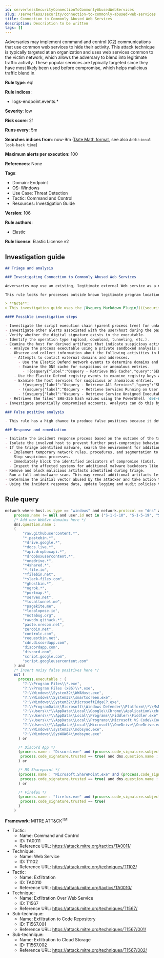 ```yaml
---
id: serverlessSecurityConnectionToCommonlyAbusedWebServices
slug: /serverless/security/connection-to-commonly-abused-web-services
title: Connection to Commonly Abused Web Services
description: Description to be written
tags: []
---
```


<div id="connection-to-commonly-abused-web-services"></div>

Adversaries may implement command and control (C2) communications that use common web services to hide their activity. This attack technique is typically targeted at an organization and uses web services common to the victim network, which allows the adversary to blend into legitimate traffic activity. These popular services are typically targeted since they have most likely been used before compromise, which helps malicious traffic blend in.

**Rule type**: eql

**Rule indices**:

* logs-endpoint.events.*

**Severity**: low

**Risk score**: 21

**Runs every**: 5m

**Searches indices from**: now-9m ([Date Math format](((ref))/common-options.html#date-math), see also <DocLink id="serverlessSecurityRulesUiCreate" section="set-the-rules-schedule">`Additional look-back time`</DocLink>)

**Maximum alerts per execution**: 100

**References**: None

**Tags**:

* Domain: Endpoint
* OS: Windows
* Use Case: Threat Detection
* Tactic: Command and Control
* Resources: Investigation Guide

**Version**: 106

**Rule authors**:

* Elastic

**Rule license**: Elastic License v2

## Investigation guide

```markdown
## Triage and analysis

### Investigating Connection to Commonly Abused Web Services

Adversaries may use an existing, legitimate external Web service as a means for relaying data to/from a compromised system. Popular websites and social media acting as a mechanism for C2 may give a significant amount of cover due to the likelihood that hosts within a network are already communicating with them prior to a compromise.

This rule looks for processes outside known legitimate program locations communicating with a list of services that can be abused for exfiltration or command and control.

> **Note**:
> This investigation guide uses the [Osquery Markdown Plugin](((security-guide))/invest-guide-run-osquery.html) introduced in Elastic Stack version 8.5.0. Older Elastic Stack versions will display unrendered Markdown in this guide.

#### Possible investigation steps

- Investigate the script execution chain (parent process tree) for unknown processes. Examine their executable files for prevalence, whether they are located in expected locations, and if they are signed with valid digital signatures.
- Investigate other alerts associated with the user/host during the past 48 hours.
- Verify whether the digital signature exists in the executable.
- Identify the operation type (upload, download, tunneling, etc.).
- Examine the host for derived artifacts that indicate suspicious activities:
  - Analyze the process executable using a private sandboxed analysis system.
  - Observe and collect information about the following activities in both the sandbox and the alert subject host:
    - Attempts to contact external domains and addresses.
      - Use the Elastic Defend network events to determine domains and addresses contacted by the subject process by filtering by the process' `process.entity_id`.
      - Examine the DNS cache for suspicious or anomalous entries.
        - !{osquery{"label":"Osquery - Retrieve DNS Cache","query":"SELECT * FROM dns_cache"}}
    - Use the Elastic Defend registry events to examine registry keys accessed, modified, or created by the related processes in the process tree.
    - Examine the host services for suspicious or anomalous entries.
      - !{osquery{"label":"Osquery - Retrieve All Services","query":"SELECT description, display_name, name, path, pid, service_type, start_type, status, user_account FROM services"}}
      - !{osquery{"label":"Osquery - Retrieve Services Running on User Accounts","query":"SELECT description, display_name, name, path, pid, service_type, start_type, status, user_account FROM services WHERE\nNOT (user_account LIKE '%LocalSystem' OR user_account LIKE '%LocalService' OR user_account LIKE '%NetworkService' OR\nuser_account == null)\n"}}
      - !{osquery{"label":"Osquery - Retrieve Service Unsigned Executables with Virustotal Link","query":"SELECT concat('https://www.virustotal.com/gui/file/', sha1) AS VtLink, name, description, start_type, status, pid,\nservices.path FROM services JOIN authenticode ON services.path = authenticode.path OR services.module_path =\nauthenticode.path JOIN hash ON services.path = hash.path WHERE authenticode.result != 'trusted'\n"}}
  - Retrieve the files' SHA-256 hash values using the PowerShell `Get-FileHash` cmdlet and search for the existence and reputation of the hashes in resources like VirusTotal, Hybrid-Analysis, CISCO Talos, Any.run, etc.
- Investigate potentially compromised accounts. Analysts can do this by searching for login events (for example, 4624) to the target host after the registry modification.

### False positive analysis

- This rule has a high chance to produce false positives because it detects communication with legitimate services. Noisy false positives can be added as exceptions.

### Response and remediation

- Initiate the incident response process based on the outcome of the triage.
- Isolate the involved host to prevent further post-compromise behavior.
- If the triage identified malware, search the environment for additional compromised hosts.
  - Implement temporary network rules, procedures, and segmentation to contain the malware.
  - Stop suspicious processes.
  - Immediately block the identified indicators of compromise (IoCs).
  - Inspect the affected systems for additional malware backdoors like reverse shells, reverse proxies, or droppers that attackers could use to reinfect the system.
- Remove and block malicious artifacts identified during triage.
- Run a full antimalware scan. This may reveal additional artifacts left in the system, persistence mechanisms, and malware components.
- Determine the initial vector abused by the attacker and take action to prevent reinfection through the same vector.
- Using the incident response data, update logging and audit policies to improve the mean time to detect (MTTD) and the mean time to respond (MTTR).

```

## Rule query

```js
network where host.os.type == "windows" and network.protocol == "dns" and
    process.name != null and user.id not in ("S-1-5-18", "S-1-5-19", "S-1-5-20") and
    /* Add new WebSvc domains here */
    dns.question.name :
    (
        "raw.githubusercontent.*",
        "*.pastebin.*",
        "*drive.google.*",
        "*docs.live.*",
        "*api.dropboxapi.*",
        "*dropboxusercontent.*",
        "*onedrive.*",
        "*4shared.*",
        "*.file.io",
        "*filebin.net",
        "*slack-files.com",
        "*ghostbin.*",
        "*ngrok.*",
        "*portmap.*",
        "*serveo.net",
        "*localtunnel.me",
        "*pagekite.me",
        "*localxpose.io",
        "*notabug.org",
        "rawcdn.githack.*",
        "paste.nrecom.net",
        "zerobin.net",
        "controlc.com",
        "requestbin.net",
        "cdn.discordapp.com",
        "discordapp.com",
        "discord.com",
        "script.google.com",
        "script.googleusercontent.com"
    ) and
    /* Insert noisy false positives here */
    not (
      process.executable : (
        "?:\\Program Files\\*.exe",
        "?:\\Program Files (x86)\\*.exe",
        "?:\\Windows\\System32\\WWAHost.exe",
        "?:\\Windows\\System32\\smartscreen.exe",
        "?:\\Windows\\System32\\MicrosoftEdgeCP.exe",
        "?:\\ProgramData\\Microsoft\\Windows Defender\\Platform\\*\\MsMpEng.exe",
        "?:\\Users\\*\\AppData\\Local\\Google\\Chrome\\Application\\chrome.exe",
        "?:\\Users\\*\\AppData\\Local\\Programs\\Fiddler\\Fiddler.exe",
        "?:\\Users\\*\\AppData\\Local\\Programs\\Microsoft VS Code\\Code.exe",
        "?:\\Users\\*\\AppData\\Local\\Microsoft\\OneDrive\\OneDrive.exe",
        "?:\\Windows\\system32\\mobsync.exe",
        "?:\\Windows\\SysWOW64\\mobsync.exe"
      ) or

      /* Discord App */
      (process.name : "Discord.exe" and (process.code_signature.subject_name : "Discord Inc." and
       process.code_signature.trusted == true) and dns.question.name : ("discord.com", "cdn.discordapp.com", "discordapp.com")
      ) or

      /* MS Sharepoint */
      (process.name : "Microsoft.SharePoint.exe" and (process.code_signature.subject_name : "Microsoft Corporation" and
       process.code_signature.trusted == true) and dns.question.name : "onedrive.live.com"
      ) or

      /* Firefox */
      (process.name : "firefox.exe" and (process.code_signature.subject_name : "Mozilla Corporation" and
       process.code_signature.trusted == true)
      )
    )

```

**Framework**: MITRE ATT&CK<sup>TM</sup>

* Tactic:
    * Name: Command and Control
    * ID: TA0011
    * Reference URL: https://attack.mitre.org/tactics/TA0011/
* Technique:
    * Name: Web Service
    * ID: T1102
    * Reference URL: https://attack.mitre.org/techniques/T1102/
* Tactic:
    * Name: Exfiltration
    * ID: TA0010
    * Reference URL: https://attack.mitre.org/tactics/TA0010/
* Technique:
    * Name: Exfiltration Over Web Service
    * ID: T1567
    * Reference URL: https://attack.mitre.org/techniques/T1567/
* Sub-technique:
    * Name: Exfiltration to Code Repository
    * ID: T1567.001
    * Reference URL: https://attack.mitre.org/techniques/T1567/001/
* Sub-technique:
    * Name: Exfiltration to Cloud Storage
    * ID: T1567.002
    * Reference URL: https://attack.mitre.org/techniques/T1567/002/

